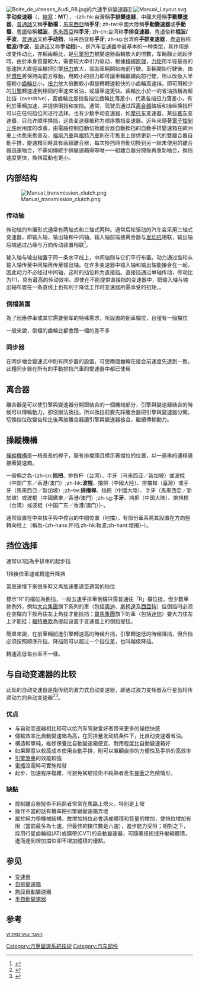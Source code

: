 {{Expand language|1=en|time=2020-10-18T10:03:17+00:00}}
{{NoteTA
|T=zh-hk:棍波;zh-tw:手排變速箱;zh-cn:手动变速器;zh-hans:手排挡;zh-hant:手動變速箱;zh-sg:手牙;
|1=zh-cn:挡; zh-tw:檔;zh-hk:波;
|2=zh-hk:棍波;zh-tw:手排變速箱;zh-cn:手动变速器;zh-hans:手排挡;zh-hant:手動變速箱;zh-sg:手牙;
|3=zh-tw:手排;zh-hk:棍波;
|4=zh-hant:倒檔;zh-hk:後波;zh-hans:倒挡;
|5=zh-hans:自动变速箱;zh-hant:自排變速箱;zh-hk:自動波;zh-sg:自动牙;zh-cn:自动变速器;
|6=zh-hk:波箱;zh-hans:变速箱;zh-hant:變速箱;zh-tw:變速箱;zh-cn:变速器;
|7=zh-hant:掛;zh-hans:挂;zh-hk:入;
|8=zh-hant:輸入軸;zh-hans:输入轴;
}}
[[File:Boite_de_vitesses_Audi_R8.jpg|thumb]]的六速手排變速器]]
[[File:Manual_Layout.svg|thumb]]
'''手动变速器'''（{{lang-en|'''Manual Transmission'''}}，[[縮寫|縮寫]]：'''MT'''），-{zh-hk:台灣稱'''手排變速器'''，中國大陸稱'''手動變速器'''，[[普通話|普通話]]又稱'''手動檔'''；[[馬來西亞|馬來西亞]]稱'''手牙'''; zh-tw:中國大陸稱'''手動變速器'''或'''手動檔'''，[[粵語|粵語]]俗稱'''棍波'''，[[馬來西亞|馬來西亞]]稱'''手牙'''; zh-cn:台湾称'''手排变速器'''，[[粤语|粤语]]俗称'''棍波/手波'''，[[普通话|普通话]]又称'''手动挡'''，马来西亚称'''手牙'''; zh-sg:台湾称'''手排变速器'''，[[粤语|粤语]]俗称'''棍波/手波'''，[[普通话|普通话]]又称'''手动挡'''}-，是汽车[[变速器|变速器]]中最基本的一种类型，其作用是改变传动比，亦稱齒輪比，是[[引擎|引擎]][[扭力|扭力]]被變速器齒輪放大的倍數，车輛靜止剛起步時，由於本身質量較大，需要较大牵引力驱动，根據[[槓桿原理|槓桿原理]]，[[力矩|力矩]]用半徑最長的低速挡大直徑齒輪把引擎[[扭力|扭力]]放大，協助車輛開始向前行駛。車輛開始行駛後，由於[[慣性|慣性]]將保持向前方移動，用較小的扭力即可讓車輛繼續向前行駛，所以改換入半徑較小[[齒輪比|齒輪比]]小，[[扭力|扭力]]放大倍數較小但旋轉轉速較快的小齒輪高速挡，即可用較少的[[引擎|引擎]]轉速達到相同的車速來省油，或讓車速更快。齒輪比小於一的省油挡稱為超比挡（overdrive），密齒輪比是指各挡位齒輪比落差小，代表各挡扭力落差小，有利於車輛加速，并提供倒挡和空挡。通常，驾驶员通过踩[[离合器|离合器]]踏板和操纵换挡杆可以在任何挡位间进行选择。也有少数手动变速器，如[[摩托车|摩托车]]变速器，某些[[赛车|赛车]]变速器，只允许顺序换挡，这些变速器被称为顺序换挡变速器。近年來隨著[[電子元件|電子控制元件]]耐用度的改善，由電腦控制自動切換離合器自動換挡的自動手排變速箱在歐洲車上也愈來愈普及，[[福斯汽車|福斯汽車]]與[[福特汽車|福特汽車]]則在市售車上提供更新一代的雙離合器自動手排，變速箱同時具有兩組離合器，每次換挡時自動切換到另一組未使用的離合器迅速嚙合，不需如傳統手排變速箱得等唯一一組離合器分開後再重新嚙合，換挡速度更快，換挡震動也更小。

== 内部结构 ==
[[File:Manual_transmission_clutch.png|thumb]]

=== 传动轴 ===
传动轴的布置形式通常有两轴式和三轴式两种。通常后轮驱动的汽车会采用三轴式变速器，即输入轴，输出轴和中间轴。输入轴前端接离合器与[[发动机|发动机]]相联，输出轴后端通过凸缘与万向传动装置相联<ref>{{Cite book|title=汽车底盘构造与维修|last=张国富，赵鼎明主编|first=|publisher=北京：[[北京理工大学出版社|北京理工大学出版社]]|year=2018.04|isbn=978-7-5682-5487-8|location=|pages=17-18}}</ref>。

输入轴与输出轴置于同一条水平线上，中间轴则与它们平行布置。动力通过齿轮从输入轴传至中间轴再传至输出轴。在许多变速器中输入轴和输出轴能接合在一起，因此动力不必经过中间轴，这时的挡位称为直接挡。直接挡通过单轴传动，传动比为1:1，具有最高的传动效率。即使在不能提供直接挡的变速器中，把输入轴与输出轴布置在一条直线上也有利于降低工作时变速器所需承受的扭矩，。

=== 倒檔装置 ===

為了因應停車或其它需要倒车的特殊需求，所設置的倒車檔位，且僅有一個檔位

一般來說，倒檔的齒輪比都會跟一檔的差不多

=== 同步器 ===
在同步嚙合變速式中則有同步器的設置，可使兩個齒輪在接合前速度先達到一致，此種同步器在所有的手動排挡汽車的變速器中都已使用

== 离合器 ==
離合器是可以使引擎與變速器分開跟結合的一個機械部分，引擎與變速器結合的時候可以傳輸動力，卻沒辦法換挡，所以換挡前要先踩離合器把引擎與變速器分開，切換挡位改變齿轮比後再放離合器讓引擎與變速器接合，繼續傳輸動力。

== 操縱機構 ==
[[排擋桿|操縱機構]]是一根長長的桿子，裝有排擋頭且標示著擋位的位置，以一連串的連桿連接著變速箱。

一般稱之為-{zh-cn:'''挡把'''、排挡杆（台湾）、手牙（马来西亚／新加坡）或波棍（中国广东／香港/澳门）;zh-hk:'''波棍'''、擋把（中國大陸）、排擋桿（臺灣）或手牙（馬來西亞／新加坡）;zh-tw:'''排擋桿'''、挡把（中國大陸）、手牙（馬來西亞／新加坡）或波棍（中國廣東／香港/澳門）;zh-sg:'''手牙'''、挡把（中国大陆）、排挡桿（台湾）或波棍（中国广东／香港/澳门）}-。

通常設置在中央扶手與中控台的中間位置（地擋），有部份車系將其設置在方向盤轉向柱上（稱為-{zh-hans:怀挡;zh-hk:軚波;zh-hant:懷擋}-）。

== 挡位选择 ==
通常以1挡為手排車的起步挡

1挡後依車速或轉速升降挡

當車速慢下來很多時又再加速要退至適當的挡位

標示"R"的檔位為倒挡，一般五速手排車倒檔只需普通往「R」檔位挂，但少數車款例外，例如[[大众集團|大众集團]]旗下系列的車（包括[[奧迪|奧迪]]、[[斯柯達|斯柯達]]及[[西亞特|西亞特]]）挂倒挡时必须在空檔向下按再往左上角挂才能挂挡；[[寶馬集團|寶馬集團]]旗下的車（包括[[迷你|迷你]]）要大力住左上才能挂；[[福特汽車|福特車款]]為提起设置于变速器上的倒挡提钮。

簡單來說，在前車輛前進引擎轉速高的時候升挡，引擎轉速低的時候降挡，但升挡必须按照顺序升挡，降挡则可以超过一个挡位差，也叫越级降挡。

轉速高低每台車不一樣。

== 与自动变速器的比较 ==
此处的自动变速器是指传统的液力式自动变速器，即通过液力变矩器及行星齿轮传递动力的自动变速器<ref>{{Cite book|title=汽车底盘构造与维修|last=李小燕主编；张建才，高姗副主编|first=|publisher=长春：[[吉林大学出版社|吉林大学出版社]]|year=2015.04|isbn=978-7-5677-3618-4|location=|pages=41}}</ref><ref>{{Cite book|title=新手驾车“小”技巧|url=https://archive.org/details/xinshoujiachexia0000unse|last=王建华，孙毅，王栋主编；杜韶杰，聂立宽副主编；李斌，周琦珂，王锦恒等编著；刘天祥主审|first=|publisher=北京：[[金盾出版社|金盾出版社]]|year=2015.03|isbn=978-7-5082-9706-4|location=|pages=[https://archive.org/details/xinshoujiachexia0000unse/page/65 65]-66}}</ref>。

=== 优点 ===
*与自动变速器相比较可以给汽车驾驶爱好者带来更多的操控快感
*傳輸效率比自動變速箱為高，在同排量发动机条件下，比自动变速器省油。
*構造較單純，維修保養比自動變速箱便宜、耐用程度比自動變速箱好
*如果願意以較高成本使用自動手排，則可以兼顧自排的方便性及手排的高效率
*[[引擎|引擎]][[煞車|煞車]]的效能較強
*[[電瓶|電瓶]]沒電時可實施推發
*起步、加速程序複雜，可避免駕駛技術不純熟者產生[[汽車暴衝|暴衝]]之危險情形。

=== 缺點 ===

*控制離合器技術不純熟者常常在馬路上熄火，特別是上坡
*操作不當的話有機率把引擎跟變速箱弄壞
*屬於純力學機械結構，故增加挡位必會造成體積和質量的增加，使挡位增加有限（當前最多為七速，但最佳的擋位數是六速），進步能力受阻；相對之下，採用行星齒輪組(AT)或鋼帶(CVT)的自動變速器，可隨著技術提升壓縮體積，進而達到增加擋位卻不增加體積的優點。

==参见==
* [[变速器|变速器]]
* [[自排變速箱|自排變速箱]]
* [[無段自動變速器|無段自動變速器]]
* [[半自動變速器|半自動變速器]]

==参考==
{{reflist}}
{{零件與附件}}

[[Category:汽車變速系統技術|Category:汽車變速系統技術]]
[[Category:汽车部件|Category:汽车部件]]

[[yi:האנד_טארמאז|yi:האנד טארמאז]]